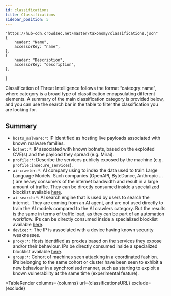 ```yaml
---
id: classifications
title: Classifications
sidebar_position: 5
---
```



    "https://hub-cdn.crowdsec.net/master/taxonomy/classifications.json"
    {
        header: "Name",
        accessorKey: "name",
    },
    {
        header: "Description",
        accessorKey: "description",
    },
]

<GithubIconRender url={classificationsURL}></GithubIconRender>

Classification of Threat Intelligence follows the format “cateogry:name”, where category is a broad type of classification encapsulating different elements.
A summary of the main classification category is provided below, and you can use the search bar in the table to filter the classification you are looking for.

## Summary

* `hosts_malware:*`: IP identified as hosting live payloads associated with known malware families.
* `botnet:*`: IP associated with known botnets, based on the exploited CVE(s) and the payload they spread (e.g. Mirai).
* `profile:*`: Describe the services publicly exposed by the machine (e.g. `profile:insecure_services`).
* `ai-crawler:*`: AI company using to index the data used to train Large Language Models. Such companies (OpenAPI, ByteDance, Anthropic ... ) are heavy consumers of the internet bandwidth and result in a large amount of traffic. They can be directly consumed inside a specialized blocklist available [here](https://app.crowdsec.net/blocklists/67b3524151bbde7a12b60be0).
* `ai-search:*`: AI search engine that is used by users to search the internet. They are coming from an AI agent, and are not used directly to train the AI models compared to the AI crawlers category. But the results is the same in terms of traffic load, as they can be part of an automation workflow. IPs can be directly consumed inside a specialized blocklist available [here](https://app.crowdsec.net/blocklists/67b3524151bbde7a12b60be0).
* `device:*`: The IP is associated with a device having known security weaknesses.
* `proxy:*`: Hosts identified as proxies based on the services they expose and/or their behaviour. IPs be directly consumed inside a specialized blocklist available [here](https://app.crowdsec.net/blocklists/65a56839ec04bcd4f51670be).
* `group:*`: Cohort of machines seen attacking in a coordinated fashion. IPs belonging to the same cohort or cluster have been seen to exhibit a new behaviour in a synchronised manner, such as starting to exploit a known vulnerability at the same time (experimental feature).

<TableRender
    columns={columns}
    url={classificationsURL}
    exclude={exclude}
></TableRender>
